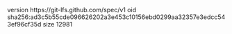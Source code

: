 version https://git-lfs.github.com/spec/v1
oid sha256:ad3c5b55cde096626202a3e453c10156ebd0299aa32357e3edcc543ef96cf35d
size 12981

